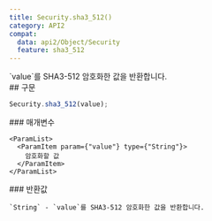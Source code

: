 ```yaml
---
title: Security.sha3_512()
category: API2
compat:
  data: api2/Object/Security
  feature: sha3_512
---
```


<Section>
  `value`를 SHA3-512 암호화한 값을 반환합니다.
</Section>
<Section>
  ## 구문

  ~~~js
  Security.sha3_512(value);
  ~~~

  <Section>
    ### 매개변수

    <ParamList>
      <ParamItem param={"value"} type={"String"}>
        암호화할 값
      </ParamItem>
    </ParamList>
  </Section>
  <Section>
    ### 반환값

    `String` - `value`를 SHA3-512 암호화한 값을 반환합니다.
  </Section>
</Section>